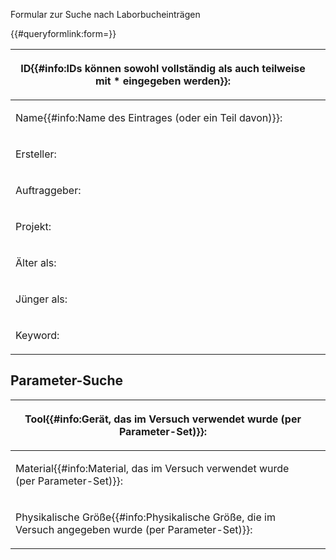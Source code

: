 <noinclude>
Formular zur Suche nach Laborbucheinträgen

{{OslTemplate:Helper/Docu/FormTemplate}}

{{#queryformlink:form={{PAGENAME}}}}

{{Special:RunQuery/{{PAGENAME}}}}

</noinclude>
<includeonly>
<div id="wikiPreview" style="display: none; padding-bottom: 25px; margin-bottom: 25px; border-bottom: 1px solid #AAAAAA;"></div>
{{{for template|OslTemplate:ELN/Entry/Query}}}
{| class="formtable"
! ID{{#info:IDs können sowohl vollständig als auch teilweise mit * eingegeben werden}}: 
| {{{field|id|values from property=HasId}}}
|-
! Name{{#info:Name des Eintrages (oder ein Teil davon)}}: 
| {{{field|name|input type=combobox|values from property=HasName}}}
|-
! Ersteller: 
| {{{field|creator|values from concept=ELN/Entry/Creator|input type=dropdown|default=current user}}}
|-
! Auftraggeber: 
| {{{field|orderer|values from category=LIMS/Ou|input type=combobox}}}
|-
! Projekt: 
| {{{field|project|values from category=LIMS/Project/Part|input type=combobox}}}
|-
! Älter als: 
| {{{field|date_to|input type=datepicker}}}
|-
! Jünger als: 
| {{{field|date_from|input type=datepicker}}}
|-
! Keyword: 
| {{{field|keyword|input type=dropdown|values from property=HasKeyword|strict}}}
|}
== Parameter-Suche ==
<div class="mw-collapsible mw-collapsed">
{| class="formtable"
! Tool{{#info:Gerät, das im Versuch verwendet wurde (per Parameter-Set)}}: 
| {{{field|tool|input type=combobox|values from category=LIMS/Device/Instance}}}
|-
! Material{{#info:Material, das im Versuch verwendet wurde (per Parameter-Set)}}: 
| {{{field|material|input type=combobox|values from category=LIMS/Material/Instance}}}
|-
! Physikalische Größe{{#info:Physikalische Größe, die im Versuch angegeben wurde (per Parameter-Set)}}: 
| {{{field|quantity|input type=combobox|values from category=Property}}}
|}
</div>
{{{end template}}}

{{{standard input|run query}}}
</includeonly>